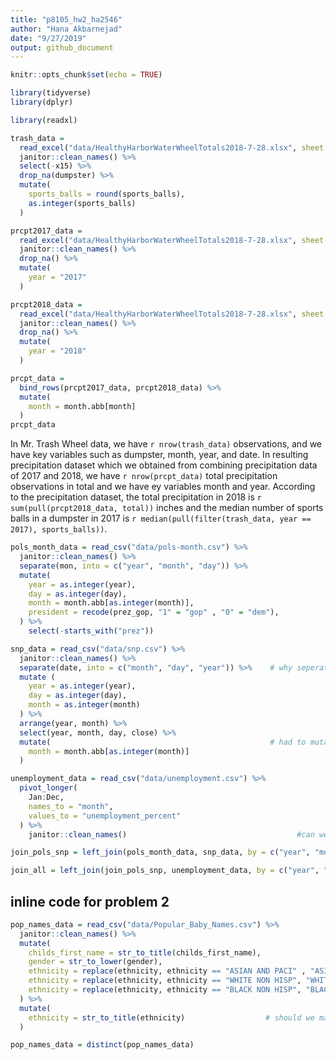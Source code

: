 ```yaml
---
title: "p8105_hw2_ha2546"
author: "Hana Akbarnejad"
date: "9/27/2019"
output: github_document
---
```


```r
knitr::opts_chunk$set(echo = TRUE)

library(tidyverse)
library(dplyr)
```

```r

library(readxl)

trash_data = 
  read_excel("data/HealthyHarborWaterWheelTotals2018-7-28.xlsx", sheet = "Mr. Trash Wheel") %>% 
  janitor::clean_names() %>% 
  select(-x15) %>% 
  drop_na(dumpster) %>% 
  mutate(
    sports_balls = round(sports_balls),
    as.integer(sports_balls)
  )

```

```r

prcpt2017_data = 
  read_excel("data/HealthyHarborWaterWheelTotals2018-7-28.xlsx", sheet = "2017 Precipitation", skip = 1) %>% 
  janitor::clean_names() %>% 
  drop_na() %>% 
  mutate(
    year = "2017"
  )

prcpt2018_data = 
  read_excel("data/HealthyHarborWaterWheelTotals2018-7-28.xlsx", sheet = "2018 Precipitation", skip = 1) %>% 
  janitor::clean_names() %>% 
  drop_na() %>% 
  mutate(
    year = "2018"
  )

prcpt_data =
  bind_rows(prcpt2017_data, prcpt2018_data) %>%
  mutate(
    month = month.abb[month]
  )
prcpt_data
```

In Mr. Trash Wheel data, we have `r nrow(trash_data)` observations, and we have key variables such as dumpster, month, year, and date. In resulting precipitation dataset which we obtained from combining precipitation data of 2017 and 2018, we have `r nrow(prcpt_data)` total precipitation observations in total and we have ey variables month and year. According to the precipitation dataset, the total precipitation in 2018 is `r sum(pull(prcpt2018_data, total))` inches and the median number of sports balls in a dumpster in 2017 is `r median(pull(filter(trash_data, year == 2017), sports_balls))`.

```r

pols_month_data = read_csv("data/pols-month.csv") %>% 
  janitor::clean_names() %>%
  separate(mon, into = c("year", "month", "day")) %>% 
  mutate(
    year = as.integer(year),
    day = as.integer(day),
    month = month.abb[as.integer(month)],
    president = recode(prez_gop, "1" = "gop" , "0" = "dem"),
  ) %>% 
    select(-starts_with("prez"))

```

```r

snp_data = read_csv("data/snp.csv") %>% 
  janitor::clean_names() %>% 
  separate(date, into = c("month", "day", "year")) %>%    # why seperates like this?
  mutate (
    year = as.integer(year),
    day = as.integer(day),
    month = as.integer(month)
  ) %>% 
  arrange(year, month) %>% 
  select(year, month, day, close) %>% 
  mutate(                                                 # had to mutate twice(?)
    month = month.abb[as.integer(month)]
  )

```

```r

unemployment_data = read_csv("data/unemployment.csv") %>% 
  pivot_longer(
    Jan:Dec,
    names_to = "month",
    values_to = "unemployment_percent"
  ) %>% 
    janitor::clean_names()                                      #can we use janitor here?

```

```r

join_pols_snp = left_join(pols_month_data, snp_data, by = c("year", "month", "day"))

join_all = left_join(join_pols_snp, unemployment_data, by = c("year", "month"))        # could we use piping here?
```

## inline code for problem 2

```r

pop_names_data = read_csv("data/Popular_Baby_Names.csv") %>% 
  janitor::clean_names() %>% 
  mutate(
    childs_first_name = str_to_title(childs_first_name),
    gender = str_to_lower(gender),
    ethnicity = replace(ethnicity, ethnicity == "ASIAN AND PACI" , "ASIAN AND PACIFIC ISLANDER"),
    ethnicity = replace(ethnicity, ethnicity == "WHITE NON HISP", "WHITE NON HISPANIC"),
    ethnicity = replace(ethnicity, ethnicity == "BLACK NON HISP", "BLACK NON HISPANIC")
  ) %>% 
  mutate(
    ethnicity = str_to_title(ethnicity)                  # should we make gender and ethnicity lower case?!
  )

pop_names_data = distinct(pop_names_data)

```

```r

```

